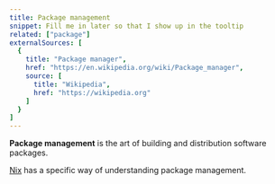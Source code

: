 ```yaml
---
title: Package management
snippet: Fill me in later so that I show up in the tooltip
related: ["package"]
externalSources: [
  {
    title: "Package manager",
    href: "https://en.wikipedia.org/wiki/Package_manager",
    source: [
      title: "Wikipedia",
      href: "https://wikipedia.org"
    ]
  }
]
---
```


**Package management** is the art of building and distribution software packages.

[Nix] has a specific way of understanding package management.

[nix]: /concepts/nix
